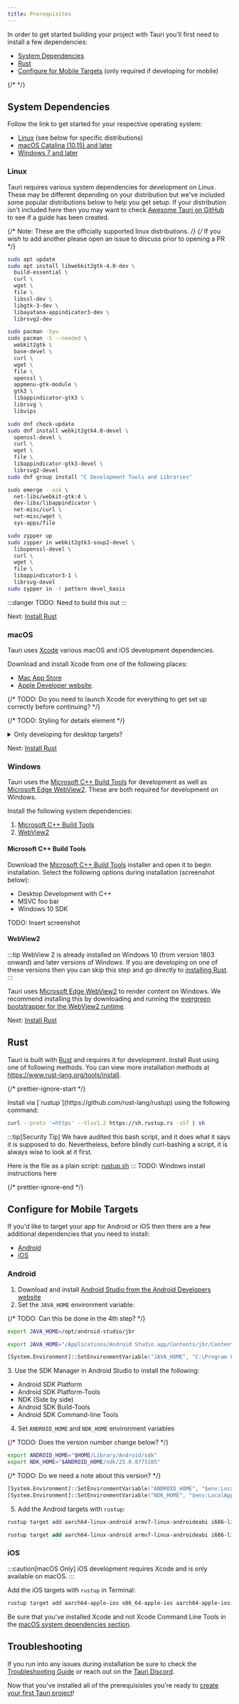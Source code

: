 ```yaml
---
title: Prerequisites
---
```



In order to get started building your project with Tauri you'll first need to install a few dependencies:

- [System Dependencies](#system-dependencies)
- [Rust](#rust)
- [Configure for Mobile Targets](#configure-for-mobile-targets) (only required if developing for mobile)

{/* <PrerequisitesHelper /> */}

## System Dependencies

Follow the link to get started for your respective operating system:

- [Linux](#linux) (see below for specific distributions)
- [macOS Catalina (10.15) and later](#macos)
- [Windows 7 and later](#windows)

### Linux

Tauri requires various system dependencies for development on Linux. These may be different depending on your distribution but we've included some popular distributions below to help you get setup. If your distribution isn't included here then you may want to check [Awesome Tauri on GitHub](https://github.com/tauri-apps/awesome-tauri#guides) to see if a guide has been created.

{/* Note: These are the officially supported linux distributions. */}
{/* If you wish to add another please open an issue to discuss prior to opening a PR */}

<Tabs>
  <TabItem label="Debian">

```sh
sudo apt update
sudo apt install libwebkit2gtk-4.0-dev \
  build-essential \
  curl \
  wget \
  file \
  libssl-dev \
  libgtk-3-dev \
  libayatana-appindicator3-dev \
  librsvg2-dev
```

  </TabItem>
  <TabItem label="Arch">

```sh
sudo pacman -Syu
sudo pacman -S --needed \
  webkit2gtk \
  base-devel \
  curl \
  wget \
  file \
  openssl \
  appmenu-gtk-module \
  gtk3 \
  libappindicator-gtk3 \
  librsvg \
  libvips
```

  </TabItem>
  <TabItem label="Fedora">

```sh
sudo dnf check-update
sudo dnf install webkit2gtk4.0-devel \
  openssl-devel \
  curl \
  wget \
  file \
  libappindicator-gtk3-devel \
  librsvg2-devel
sudo dnf group install "C Development Tools and Libraries"
```

  </TabItem>
  <TabItem label="Gentoo">

```sh
sudo emerge --ask \
  net-libs/webkit-gtk:4 \
  dev-libs/libappindicator \
  net-misc/curl \
  net-misc/wget \
  sys-apps/file
```

  </TabItem>
  <TabItem label="openSUSE">

```sh
sudo zypper up
sudo zypper in webkit2gtk3-soup2-devel \
  libopenssl-devel \
  curl \
  wget \
  file \
  libappindicator3-1 \
  librsvg-devel
sudo zypper in -t pattern devel_basis
```

  </TabItem>
  <TabItem label="NixOS">
  
  :::danger
  TODO: Need to build this out
  :::
  
  </TabItem>
</Tabs>

Next: [Install Rust](#rust)

### macOS

Tauri uses [Xcode](https://developer.apple.com/xcode/resources/) various macOS and iOS development dependencies.

Download and install Xcode from one of the following places:

- [Mac App Store](https://apps.apple.com/gb/app/xcode/id497799835?mt=12)
- [Apple Developer website](https://developer.apple.com/xcode/resources/).

{/* TODO: Do you need to launch Xcode for everything to get set up correctly before continuing? */}

{/* TODO: Styling for details element */}

<details>
<summary>Only developing for desktop targets?</summary>
If you're only planning to develop desktop apps and not targetting iOS then you can install Xcode Command Line Tools instead:

```sh
xcode-select --install
```

</details>

Next: [Install Rust](#rust)

### Windows

Tauri uses the [Microsoft C++ Build Tools](https://visualstudio.microsoft.com/visual-cpp-build-tools/) for development as well as [Microsoft Edge WebView2](https://developer.microsoft.com/en-us/microsoft-edge/webview2/). These are both required for development on Windows.

Install the following system dependencies:

1. [Microsoft C++ Build Tools](#microsoft-c-build-tools)
2. [WebView2](#webview2)

#### Microsoft C++ Build Tools

Download the [Microsoft C++ Build Tools](https://visualstudio.microsoft.com/visual-cpp-build-tools/) installer and open it to begin installation. Select the following options during installation (screenshot below):

- Desktop Development with C++
- MSVC foo bar
- Windows 10 SDK

TODO: Insert screenshot

#### WebView2

:::tip
WebView 2 is already installed on Windows 10 (from version 1803 onward) and later versions of Windows. If you are developing on one of these versions then you can skip this step and go directly to [installing Rust](#rust).
:::

Tauri uses [Microsoft Edge WebView2](https://developer.microsoft.com/en-us/microsoft-edge/webview2/) to render content on Windows. We recommend installing this by downloading and running the [evergreen bootstrapper for the WebView2 runtime](https://developer.microsoft.com/en-us/microsoft-edge/webview2/#download-section).

Next: [Install Rust](#rust)

## Rust

Tauri is built with [Rust](https://www.rust-lang.org) and requires it for development. Install Rust using one of following methods. You can view more installation methods at https://www.rust-lang.org/tools/install.

{/* prettier-ignore-start */}

<Tabs>
  <TabItem label="Linux and macOS" class="content">
  Install via [`rustup`](https://github.com/rust-lang/rustup) using the following command:
  
  ```sh
  curl --proto '=https' --tlsv1.2 https://sh.rustup.rs -sSf | sh
  ```
  :::tip[Security Tip]
  We have audited this bash script, and it does what it says it is supposed to do. Nevertheless, before blindly curl-bashing a script, it is always wise to look at it first.
  
  Here is the file as a plain script: [rustup.sh](https://sh.rustup.rs/)
  :::
  </TabItem>
  <TabItem label="Windows">TODO: Windows install instructions here</TabItem>
</Tabs>

{/* prettier-ignore-end */}

## Configure for Mobile Targets

If you'd like to target your app for Android or iOS then there are a few additional dependencies that you need to install:

- [Android](#android)
- [iOS](#ios)

### Android

1. Download and install [Android Studio from the Android Developers website](https://developer.android.com/studio)
2. Set the `JAVA_HOME` environment variable:

{/* TODO: Can this be done in the 4th step? */}

<Tabs>
<TabItem label="Linux">

```sh
export JAVA_HOME=/opt/android-studio/jbr
```

</TabItem>
<TabItem label="macOS">

```sh
export JAVA_HOME="/Applications/Android Studio.app/Contents/jbr/Contents/Home"
```

</TabItem>
<TabItem label="Windows">

```ps
[System.Environment]::SetEnvironmentVariable("JAVA_HOME", "C:\Program Files\Android\Android Studio\jbr", "User")
```

</TabItem>
</Tabs>
3. Use the SDK Manager in Android Studio to install the following:

- Android SDK Platform
- Android SDK Platform-Tools
- NDK (Side by side)
- Android SDK Build-Tools
- Android SDK Command-line Tools

4. Set `ANDROID_HOME` and `NDK_HOME` environment variables

{/* TODO: Does the version number change below? */}

<Tabs>
<TabItem label="Linux and macOS">

```sh
export ANDROID_HOME="$HOME/Library/Android/sdk"
export NDK_HOME="$ANDROID_HOME/ndk/25.0.8775105"
```

</TabItem>
<TabItem label="Windows">

{/* TODO: Do we need a note about this version? */}

```ps
[System.Environment]::SetEnvironmentVariable("ANDROID_HOME", "$env:LocalAppData\Android\Sdk", "User")
[System.Environment]::SetEnvironmentVariable("NDK_HOME", "$env:LocalAppData\Android\Sdk\ndk\25.0.8775105", "User")
```

</TabItem>

</Tabs>

5. Add the Android targets with `rustup`:

<Tabs>
  <TabItem label="Linux and macOS" class="content">

```sh
rustup target add aarch64-linux-android armv7-linux-androideabi i686-linux-android x86_64-linux-android
```

  </TabItem>
  <TabItem label="Windows">
  
  ```ps
  rustup target add aarch64-linux-android armv7-linux-androideabi i686-linux-android x86_64-linux-android
  ```

  </TabItem>
</Tabs>

### iOS

:::caution[macOS Only]
iOS development requires Xcode and is only available on macOS.
:::

Add the iOS targets with `rustup` in Terminal:

```sh
rustup target add aarch64-apple-ios x86_64-apple-ios aarch64-apple-ios-sim
```

Be sure that you've installed Xcode and not Xcode Command Line Tools in the [macOS system dependencies section](#macos).

## Troubleshooting

If you run into any issues during installation be sure to check the [Troubleshooting Guide](/guides/troubleshooting) or reach out on the [Tauri Discord](https://discord.com/invite/tauri).

<NextSteps>

Now that you've installed all of the prerequisistes you're ready to [create your first Tauri project](/2/guide/create-project/)!

</NextSteps>
